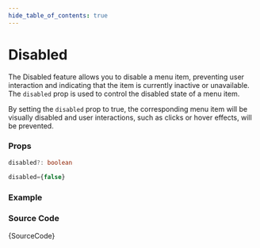 ```yaml
---
hide_table_of_contents: true
---
```



# Disabled

The Disabled feature allows you to disable a menu item, preventing user interaction and indicating that the item is currently inactive or unavailable. The `disabled` prop is used to control the disabled state of a menu item.

By setting the `disabled` prop to true, the corresponding menu item will be visually disabled and user interactions, such as clicks or hover effects, will be prevented.

### Props

```ts noCopy
disabled?: boolean
```

```ts noCopy title='Default Value'
disabled={false}
```

### Example

<BrowserWindow url='/horizontal-menu/menu-item/disabled'>
  <Provider>
    <Disabled />
  </Provider>
</BrowserWindow>

### Source Code

<TsToJsCodeSnippet>{SourceCode}</TsToJsCodeSnippet>

